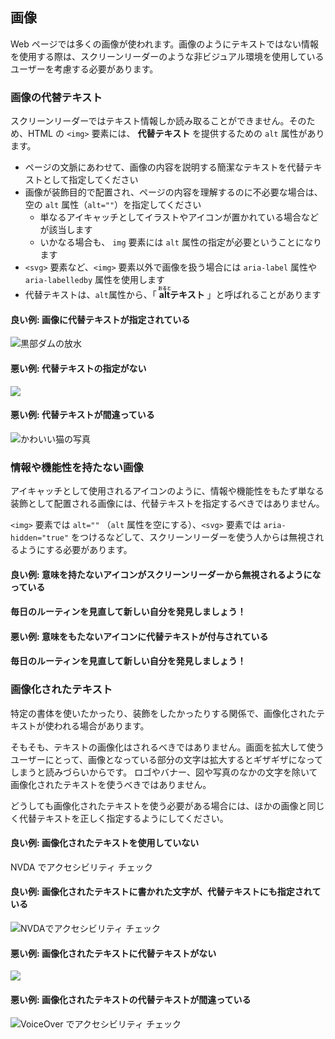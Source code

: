 
<Title>画像</Title>

## 画像

Web ページでは多くの画像が使われます。画像のようにテキストではない情報を使用する際は、スクリーンリーダーのような非ビジュアル環境を使用しているユーザーを考慮する必要があります。

### 画像の代替テキスト

スクリーンリーダーではテキスト情報しか読み取ることができません。そのため、HTML の `<img>` 要素には、 **代替テキスト** を提供するための `alt` 属性があります。

- ページの文脈にあわせて、画像の内容を説明する簡潔なテキストを代替テキストとして指定してください
- 画像が装飾目的で配置され、ページの内容を理解するのに不必要な場合は、空の `alt` 属性（`alt=""`）を指定してください
  - 単なるアイキャッチとしてイラストやアイコンが置かれている場合などが該当します
  - いかなる場合も、 `img` 要素には `alt` 属性の指定が必要ということになります
- `<svg>` 要素など、`<img>` 要素以外で画像を扱う場合には `aria-label` 属性や `aria-labelledby` 属性を使用します
- 代替テキストは、<code>alt</code>属性から、「 **<ruby>alt<rp>(</rp><rt>おると</rt><rp>)</rp></ruby>テキスト** 」と呼ばれることがあります

#### 良い例: 画像に代替テキストが指定されている

<ExampleContainer>
  <img
    src={publicPath('kurobe_dam.jpg')}
    alt="黒部ダムの放水"
    width={300}
    height={400}
  />
</ExampleContainer>

#### 悪い例: 代替テキストの指定がない

<ExampleContainer>
  <img src={publicPath('kurobe_dam.jpg')} width={300} height={400} />
</ExampleContainer>

#### 悪い例: 代替テキストが間違っている

<ExampleContainer>
  <img
    src={publicPath('kurobe_dam.jpg')}
    alt="かわいい猫の写真"
    width={300}
    height={400}
  />
</ExampleContainer>

### 情報や機能性を持たない画像

アイキャッチとして使用されるアイコンのように、情報や機能性をもたず単なる装飾として配置される画像には、代替テキストを指定するべきではありません。

`<img>` 要素では `alt=""` （`alt` 属性を空にする）、`<svg>` 要素では `aria-hidden="true"` をつけるなどして、スクリーンリーダーを使う人からは無視されるようにする必要があります。

#### 良い例: 意味を持たないアイコンがスクリーンリーダーから無視されるようになっている

<ExampleContainer>
  <H4>
    <IconWrapper>
      <MdLightbulb aria-hidden="true" />
    </IconWrapper>
    <span>毎日のルーティンを見直して新しい自分を発見しましょう！</span>
  </H4>
</ExampleContainer>

#### 悪い例: 意味をもたないアイコンに代替テキストが付与されている

<ExampleContainer>
  <H4>
    <IconWrapper>
      <MdLightbulb aria-label="電球" />
    </IconWrapper>
    <span>毎日のルーティンを見直して新しい自分を発見しましょう！</span>
  </H4>
</ExampleContainer>

### 画像化されたテキスト

特定の書体を使いたかったり、装飾をしたかったりする関係で、画像化されたテキストが使われる場合があります。

そもそも、テキストの画像化はされるべきではありません。画面を拡大して使うユーザーにとって、画像となっている部分の文字は拡大するとギザギザになってしまうと読みづらいからです。
ロゴやバナー、図や写真のなかの文字を除いて画像化されたテキストを使うべきではありません。

どうしても画像化されたテキストを使う必要がある場合には、ほかの画像と同じく代替テキストを正しく指定するようにしてください。

#### 良い例: 画像化されたテキストを使用していない

<Head>
  <link rel="preconnect" href="https://fonts.googleapis.com" />
  <link rel="preconnect" href="https://fonts.gstatic.com" crossOrigin />
  <link
    href="https://fonts.googleapis.com/css2?family=Noto+Sans+JP:wght@900&display=swap"
    rel="stylesheet"
  />
</Head>

<ExampleContainer>
  <div style={{ background: '#fff', padding: '0.75rem', width: 'fit-content',
        fontSize: '1.5rem',
        fontWeight: 'bold',
        fontFamily: "'Noto Sans JP', sans-serif",
}}>

<span>NVDA でアクセシビリティ チェック</span>

  </div>
</ExampleContainer>

#### 良い例: 画像化されたテキストに書かれた文字が、代替テキストにも指定されている

<ExampleContainer>
  <img
    alt="NVDAでアクセシビリティ チェック"
    src={publicPath('nvdaa11ycheck.png')}
    width={417}
    height={56}
  />
</ExampleContainer>

#### 悪い例: 画像化されたテキストに代替テキストがない

<ExampleContainer>
  <img src={publicPath('nvdaa11ycheck.png')} width={417} height={56} />
</ExampleContainer>

#### 悪い例: 画像化されたテキストの代替テキストが間違っている

<ExampleContainer>
  <img
    alt="VoiceOver でアクセシビリティ チェック"
    src={publicPath('nvdaa11ycheck.png')}
    width={417}
    height={56}
  />
</ExampleContainer>
